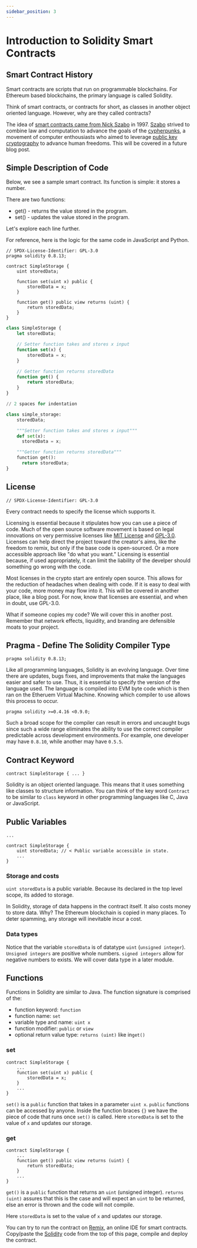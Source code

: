 ```yaml
---
sidebar_position: 3
---
```



# Introduction to Solidity Smart Contracts

## Smart Contract History

Smart contracts are scripts that run on programmable blockchains. For Ethereum based blockchains, the primary language is called Solidity.

Think of smart contracts, or contracts for short, as classes in another object oriented language. However, why are they called contracts?

The idea of [smart contracts came from Nick Szabo](https://nakamotoinstitute.org/the-idea-of-smart-contracts/) in 1997. [Szabo](https://www.youtube.com/watch?v=3FA3UjA0igY) strived to combine law and computation to advance the goals of the [cypherpunks](https://www.wired.com/1993/02/crypto-rebels/), a movement of computer enthousiasts who aimed to leverage [public key cryptography](https://en.wikipedia.org/wiki/Public-key_cryptography) to advance human freedoms. This will be covered in a future blog post.

## Simple Description of Code

Below, we see a sample smart contract. Its function is simple: it stores a number.

There are two functions:

- get() - returns the value stored in the program.
- set() - updates the value stored in the program.

Let's explore each line further.

For reference, here is the logic for the same code in JavaScript and Python.

<Tabs>
<TabItem value="sol" label="Solidity">

```solidity
// SPDX-License-Identifier: GPL-3.0
pragma solidity 0.8.13;

contract SimpleStorage {
    uint storedData;

    function set(uint x) public {
        storedData = x;
    }

    function get() public view returns (uint) {
        return storedData;
    }
}
```

</TabItem>

<TabItem value="js" label="JavaScript">

```javascript
class SimpleStorage {
    let storedData;

    // Setter function takes and stores x input
    function set(x) {
        storedData = x;
    }

    // Getter function returns storedData
    function get() {
        return storedData;
    }
}
```

</TabItem>

<TabItem value="py" label="Python 3.6">

```python
// 2 spaces for indentation

class simple_storage:
    storedData;

    """Setter function takes and stores x input"""
    def set(x):
      storedData = x;

    """Getter function returns storedData"""
    function get():
      return storedData;
}
```

</TabItem>
</Tabs>

## License

```solidity
// SPDX-License-Identifier: GPL-3.0
```

Every contract needs to specify the license which supports it.

Licensing is essential because it stipulates how you can use a piece of code. Much of the open source software movement is based on legal innovations on very permissive licenses like [MIT License](https://choosealicense.com/licenses/mit/) and [GPL-3.0](https://choosealicense.com/licenses/gpl-3.0/).
Licenses can help direct the project toward the creator's aims, like the freedom to remix, but only if the base code is open-sourced. Or a more accessible approach like "do what you want." Licensing is essential because, if used appropriately, it can limit the liability of the develper should something go wrong with the code.

Most licenses in the crypto start are entirely open source. This allows for the reduction of headaches when dealing with code. If it is easy to deal with your code, more money may flow into it. This will be covered in another place, like a blog post.
For now, know that licenses are essential, and when in doubt, use GPL-3.0.

What if someone copies my code? We will cover this in another post. Remember that network effects, liquidity, and branding are defensible moats to your project.

## Pragma - Define The Solidity Compiler Type

```solidity
pragma solidity 0.8.13;
```

Like all programming languages, Solidity is an evolving language. Over time there are updates, bugs fixes, and improvements that make the languages easier and safer to use. Thus, it is essential to specify the version of the language used. The language is compiled into EVM byte code which is then ran on the Etheruem Virtual Machine. Knowing which compiler to use allows this process to occur.

```solidity
pragma solidity >=0.4.16 <0.9.0;
```

Such a broad scope for the compiler can result in errors and uncaught bugs since such a wide range eliminates the ability to use the correct compiler predictable across development environments. For example, one developer may have `0.8.10`, while another may have `0.5.5`.

## Contract Keyword

```solidity
contract SimpleStorage { ... }
```

Solidity is an object oriented language. This means that it uses something like classes to structure information. You can think of the key word `Contract` to be similar to `class` keyword in other programming languages like C, Java or JavaScript.

## Public Variables

```solidity
...

contract SimpleStorage {
    uint storedData; // < Public variable accessible in state.
    ...
}
```

### Storage and costs

`uint storedData` is a public variable. Because its declared in the top level scope, its added to storage.

In Solidity, storage of data happens in the contract itself. It also costs money to store data. Why? The Ethereum blockchain is copied in many places. To deter spamming, any storage will inevitable incur a cost.

### Data types

Notice that the variable `storedData` is of datatype `uint` (`unsigned integer`). `Unsigned integers` are positive whole numbers. `signed integers` allow for negative numbers to exists.
We will cover data type in a later module.

## Functions

Functions in Solidity are similar to Java. The function signature is comprised of the:

- function keyword: `function`
- function name: `set`
- variable type and name: `uint x`
- function modifier: `public` or `view`
- optional return value type: `returns (uint)` like in`get()`

### set

```solidity
contract SimpleStorage {
    ...
    function set(uint x) public {
        storedData = x;
    }
    ...
}
```

`set()` is a `public` function that takes in a parameter `uint x`. `public` functions can be accessed by anyone. Inside the function braces `{}` we have the piece of code that runs once `set()` is called.
Here `storedData` is set to the value of `x` and updates our storage.

### get

```solidity
contract SimpleStorage {
    ...
    function get() public view returns (uint) {
        return storedData;
    }
    ...
}
```

`get()` is a `public` function that returns an `uint` (unsigned integer). `returns (uint)` assures that this is the case and will expect an `uint` to be returned, else an error is thrown and the code will not compile.

Here `storedData` is set to the value of `x` and updates our storage.

You can try to run the contract on [Remix](https://remix.ethereum.org/#optimize=false&runs=200&evmVersion=null&version=soljson-v0.8.13+commit.abaa5c0e.js), an online IDE for smart contracts. Copy/paste the [Solidity](https://www.web3cryptodev.com/docs/solidity-basics/Intro-to-smart-contracts#simple-description-of-code) code from the top of this page, compile and deploy the contract.
